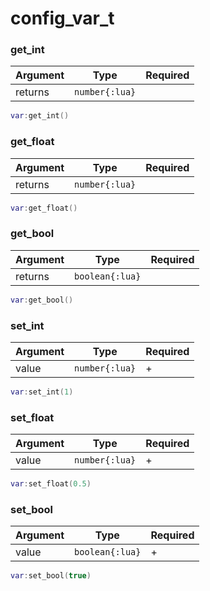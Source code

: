 # config_var_t

### get_int

| Argument | Type           | Required |
| -------- | -------------- | -------- |
| returns  | `number{:lua}` |          |

```lua
var:get_int()
```

### get_float

| Argument | Type           | Required |
| -------- | -------------- | -------- |
| returns  | `number{:lua}` |          |

```lua
var:get_float()
```

### get_bool

| Argument | Type            | Required |
| -------- | --------------- | -------- |
| returns  | `boolean{:lua}` |          |

```lua
var:get_bool()
```

### set_int

| Argument | Type           | Required |
| -------- | -------------- | -------- |
| value    | `number{:lua}` | +        |

```lua
var:set_int(1)
```

### set_float

| Argument | Type           | Required |
| -------- | -------------- | -------- |
| value    | `number{:lua}` | +        |

```lua
var:set_float(0.5)
```

### set_bool

| Argument | Type            | Required |
| -------- | --------------- | -------- |
| value    | `boolean{:lua}` | +        |

```lua
var:set_bool(true)
```
